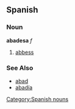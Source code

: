 == Spanish ==
=== Noun ===
'''abadesa''' ''f''
# [[abbess]]

=== See Also ===
*[[abad]]
*[[abadía]]
[[Category:Spanish nouns]]